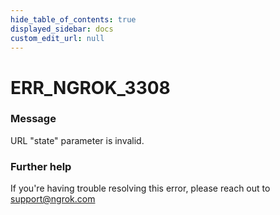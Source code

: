 ```yaml
---
hide_table_of_contents: true
displayed_sidebar: docs
custom_edit_url: null
---
```



# ERR_NGROK_3308

### Message

URL "state" parameter is invalid.

### Further help

If you're having trouble resolving this error, please reach out to [support@ngrok.com](mailto:support@ngrok.com?subject=Help%20with%20ERR_NGROK_3308)

<ErrorDetails error="err_ngrok_3308" />
